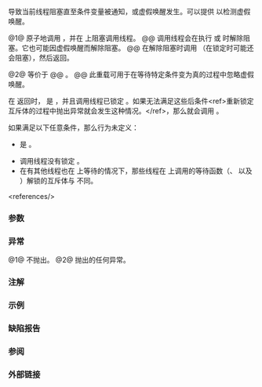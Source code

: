 {{cpp/thread/condition_variable/title|wait}}
{{cpp/thread/condition_variable/navbar}}

{{dcl begin}}
{{dcl|num=1|since=c++11|
void wait( std::unique_lock&lt;std::mutex&gt;&amp; lock );
}}
{{dcl|num=2|since=c++11|
template&lt; class Predicate &gt;
void wait( std::unique_lock&lt;std::mutex&gt;&amp; lock, Predicate pred );
}}
{{dcl end}}

{{tt|wait}} 导致当前线程阻塞直至条件变量被通知，或虚假唤醒发生。可以提供 {{c|pred}} 以检测虚假唤醒。

@1@ 原子地调用 {{c|lock.unlock()}}，并在 {{c|*this}} 上阻塞调用线程。
@@ 调用线程会在执行 {{lc|notify_all()}} 或 {{lc|notify_one()}} 时解除阻塞。它也可能因虚假唤醒而解除阻塞。
@@ 在解除阻塞时调用 {{c|lock.lock()}}（在锁定时可能还会阻塞），然后返回。

@2@ 等价于
@@ {{c multi|
while (!pred())|
    wait(lock);
}}。
@@ 此重载可用于在等待特定条件变为真的过程中忽略虚假唤醒。

在 {{tt|wait}} 返回时，{{c|lock.owns_lock()}} 是 {{c|true}}，并且调用线程已锁定 {{c|lock.mutex()}}。如果无法满足这些后条件&lt;ref&gt;重新锁定互斥体的过程中抛出异常就会发生这种情况。&lt;/ref&gt;，那么就会调用 {{lc|std::terminate}}。

如果满足以下任意条件，那么行为未定义：
* {{c|lock.owns_lock()}} 是 {{c|false}}。
* 调用线程没有锁定 {{c|lock.mutex()}}。
* 在有其他线程也在 {{c|*this}} 上等待的情况下，那些线程在 {{c|*this}} 上调用的等待函数（{{tt|wait}}、{{lc|wait_for}} 以及 {{lc|wait_until}}）解锁的互斥体与 {{c|lock.mutex()}} 不同。

&lt;references/&gt;

===参数===
{{par begin}}
{{par|lock|必须已经由调用线程锁定的锁}}
{{par|pred|检查是否可以完成等待的谓词}}
{{par hreq}}
{{par req named|Predicate|FunctionObject}}
{{par req|{{c|pred()}} 必须为合法的表达式，且其类型与值类别必须满足{{named req|BooleanTestable}}。}}
{{par end}}

===异常===
@1@ 不抛出。
@2@ {{c|pred}} 抛出的任何异常。

===注解===
{{cpp/thread/condition_variable/single total order note}}

===示例===
{{cpp/thread/condition_variable/example1|condition_variable}}

===缺陷报告===
{{dr list begin}}
{{dr list item|wg=lwg|dr=2114|paper=P2167R3|std=C++11|before=到 {{c/core|bool}} 的可转换性过于弱而无法反映实现的期待|after=加强要求}}
{{dr list item|wg=lwg|dr=2135|std=C++11|before=在 {{c|lock.lock()}} 抛出异常时的行为不明确|after=此时会调用 {{lc|std::terminate}}}}
{{dr list end}}

===参阅===
{{dsc begin}}
{{dsc inc|cpp/thread/condition_variable/dsc wait_for|condition_variable}}
{{dsc inc|cpp/thread/condition_variable/dsc wait_until|condition_variable}}
{{dsc see c|c/thread/cnd_wait}}
{{dsc end}}

===外部链接===
{{eli|1=[https://devblogs.microsoft.com/oldnewthing/20180201-00/?p=97946 The Old New Thing] 文章: Spurious wake-ups in Win32 condition variables.}}

{{langlinks|de|en|es|fr|it|ja|pt|ru}}